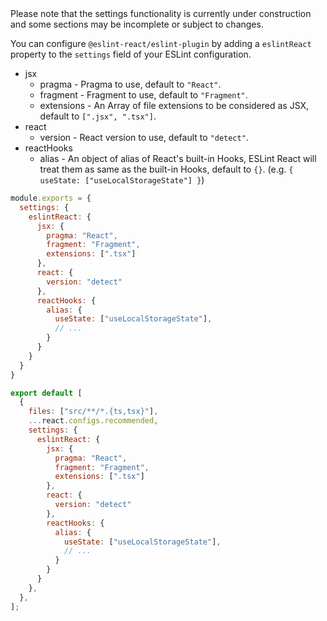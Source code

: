 
<Warning>
  Please note that the settings functionality is currently under construction and some
  sections may be incomplete or subject to changes.
</Warning>

You can configure `@eslint-react/eslint-plugin` by adding a `eslintReact` property to the `settings` field of your ESLint configuration.

- jsx
  - pragma - Pragma to use, default to `"React"`.
  - fragment - Fragment to use, default to `"Fragment"`.
  - extensions - An Array of file extensions to be considered as JSX, default to `[".jsx", ".tsx"]`.
- react
  - version - React version to use, default to `"detect"`.
- reactHooks
  - alias - An object of alias of React's built-in Hooks, ESLint React will treat them as same as the built-in Hooks, default to `{}`. (e.g. `{ useState: ["useLocalStorageState"] }`)

<ESLintConfig>

<Config>

```js filename=".eslintrc.js"
module.exports = {
  settings: {
    eslintReact: {
      jsx: {
        pragma: "React",
        fragment: "Fragment",
        extensions: [".tsx"]
      },
      react: {
        version: "detect"
      },
      reactHooks: {
        alias: {
          useState: ["useLocalStorageState"],
          // ...
        }
      }
    }
  }
}
```

</Config>

<Config>

```js filename="eslint.config.js"
export default [
  {
    files: ["src/**/*.{ts,tsx}"],
    ...react.configs.recommended,
    settings: {
      eslintReact: {
        jsx: {
          pragma: "React",
          fragment: "Fragment",
          extensions: [".tsx"]
        },
        react: {
          version: "detect"
        },
        reactHooks: {
          alias: {
            useState: ["useLocalStorageState"],
            // ...
          }
        }
      }
    },
  },
];
```

</Config>

</ESLintConfig>
